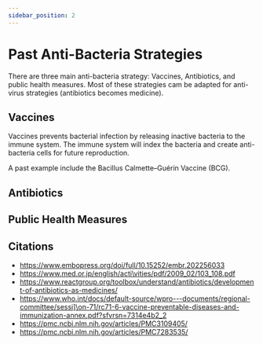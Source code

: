 ```yaml
---
sidebar_position: 2
---
```

# Past Anti-Bacteria Strategies
There are three main anti-bacteria strategy: Vaccines, Antibiotics, and public health measures. Most of these strategies cam be adapted for anti-virus strategies (antibiotics becomes medicine). 
## Vaccines
Vaccines prevents bacterial infection by releasing inactive bacteria to the immune system. The immune system will index the bacteria and create anti-bacteria cells for future reproduction.  

A past example include the Bacillus Calmette–Guérin Vaccine (BCG). 
## Antibiotics

## Public Health Measures

## Citations
- https://www.embopress.org/doi/full/10.15252/embr.202256033
- https://www.med.or.jp/english/acti\vities/pdf/2009_02/103_108.pdf
- https://www.reactgroup.org/toolbox/understand/antibiotics/development-of-antibiotics-as-medicines/
- https://www.who.int/docs/default-source/wpro---documents/regional-committee/sessi]\on-71/rc71-6-vaccine-preventable-diseases-and-immunization-annex.pdf?sfvrsn=7314e4b2_2
- https://pmc.ncbi.nlm.nih.gov/articles/PMC3109405/
- https://pmc.ncbi.nlm.nih.gov/articles/PMC7283535/